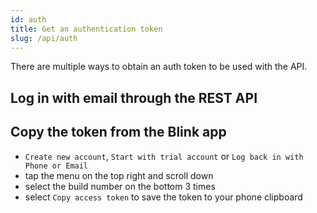 ```yaml
---
id: auth
title: Get an authentication token
slug: /api/auth
---
```



There are multiple ways to obtain an auth token to be used with the API.

## Log in with email through the REST API

<AuthProvider>

  <LoginEmail />

</AuthProvider>

## Copy the token from the Blink app

* `Create new account`, `Start with trial account` or `Log back in with Phone or Email`
* tap the menu on the top right and scroll down
* select the build number on the bottom 3 times
* select `Copy access token` to save the token to your phone clipboard
